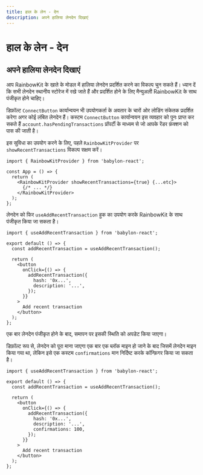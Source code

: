 ```yaml
---
title: हाल के लेन - देन
description: अपने हालिया लेनदेन दिखाएं
---
```


# हाल के लेन - देन

## अपने हालिया लेनदेन दिखाएं

आप RainbowKit के खाते के मोडल में हालिया लेनदेन प्रदर्शित करने का विकल्प चुन सकते हैं। ध्यान दें कि सभी लेनदेन स्थानीय स्टोरेज में रखे जाते हैं और प्रदर्शित होने के लिए मैन्युअली RainbowKit के साथ पंजीकृत होने चाहिए।

डिफ़ॉल्ट `ConnectButton` कार्यान्वयन भी उपयोगकर्ता के अवतार के चारों ओर लोडिंग संकेतक प्रदर्शित करेगा अगर कोई लंबित लेनदेन हैं। कस्टम `ConnectButton` कार्यान्वयन इस व्यवहार को पुनः प्राप्त कर सकते हैं `account.hasPendingTransactions` प्रॉपर्टी के माध्यम से जो आपके रेंडर फ़ंक्शन को पास की जाती है।

इस सुविधा का उपयोग करने के लिए, पहले `RainbowKitProvider` पर `showRecentTransactions` विकल्प सक्षम करें।

```tsx
import { RainbowKitProvider } from 'babylon-react';

const App = () => {
  return (
    <RainbowKitProvider showRecentTransactions={true} {...etc}>
      {/* ... */}
    </RainbowKitProvider>
  );
};
```

लेनदेन को फिर `useAddRecentTransaction` हुक का उपयोग करके RainbowKit के साथ पंजीकृत किया जा सकता है।

```tsx
import { useAddRecentTransaction } from 'babylon-react';

export default () => {
  const addRecentTransaction = useAddRecentTransaction();

  return (
    <button
      onClick={() => {
        addRecentTransaction({
          hash: '0x...',
          description: '...',
        });
      }}
    >
      Add recent transaction
    </button>
  );
};
```

एक बार लेनदेन पंजीकृत होने के बाद, समापन पर इसकी स्थिति को अपडेट किया जाएगा।

डिफ़ॉल्ट रूप से, लेनदेन को पूरा माना जाएगा एक बार एक ब्लॉक माइन हो जाने के बाद जिसमें लेनदेन माइन किया गया था, लेकिन इसे एक कस्टम `confirmations` मान निर्दिष्ट करके कॉन्फ़िगर किया जा सकता है।

```tsx
import { useAddRecentTransaction } from 'babylon-react';

export default () => {
  const addRecentTransaction = useAddRecentTransaction();

  return (
    <button
      onClick={() => {
        addRecentTransaction({
          hash: '0x...',
          description: '...',
          confirmations: 100,
        });
      }}
    >
      Add recent transaction
    </button>
  );
};
```
